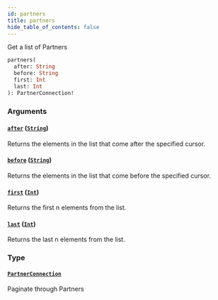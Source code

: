 ```yaml
---
id: partners
title: partners
hide_table_of_contents: false
---
```



Get a list of Partners

```graphql
partners(
  after: String
  before: String
  first: Int
  last: Int
): PartnerConnection!
```


### Arguments

#### [`after`](#) ([`String`](/developers/shared-apis/adminidentity-api/graphql/reference/scalars/string))

Returns the elements in the list that come after the specified cursor.


#### [`before`](#) ([`String`](/developers/shared-apis/adminidentity-api/graphql/reference/scalars/string))

Returns the elements in the list that come before the specified cursor.


#### [`first`](#) ([`Int`](/developers/shared-apis/adminidentity-api/graphql/reference/scalars/int))

Returns the first n elements from the list.


#### [`last`](#) ([`Int`](/developers/shared-apis/adminidentity-api/graphql/reference/scalars/int))

Returns the last n elements from the list.


### Type

#### [`PartnerConnection`](/developers/shared-apis/adminidentity-api/graphql/reference/objects/partner-connection)

Paginate through Partners




